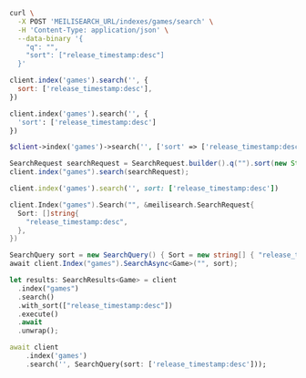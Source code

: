 <CodeGroup>

```bash cURL
curl \
  -X POST 'MEILISEARCH_URL/indexes/games/search' \
  -H 'Content-Type: application/json' \
  --data-binary '{
    "q": "",
    "sort": ["release_timestamp:desc"]
  }'
```

```javascript JS
client.index('games').search('', {
  sort: ['release_timestamp:desc'],
})
```

```python Python
client.index('games').search('', {
  'sort': ['release_timestamp:desc']
})
```

```php PHP
$client->index('games')->search('', ['sort' => ['release_timestamp:desc']]);
```

```java Java
SearchRequest searchRequest = SearchRequest.builder().q("").sort(new String[] {"release_timestamp:desc"}).build();
client.index("games").search(searchRequest);
```

```ruby Ruby
client.index('games').search('', sort: ['release_timestamp:desc'])
```

```go Go
client.Index("games").Search("", &meilisearch.SearchRequest{
  Sort: []string{
    "release_timestamp:desc",
  },
})
```

```csharp C#
SearchQuery sort = new SearchQuery() { Sort = new string[] { "release_timestamp:desc" }};
await client.Index("games").SearchAsync<Game>("", sort);
```

```rust Rust
let results: SearchResults<Game> = client
  .index("games")
  .search()
  .with_sort(["release_timestamp:desc"])
  .execute()
  .await
  .unwrap();
```

```dart Dart
await client
    .index('games')
    .search('', SearchQuery(sort: ['release_timestamp:desc']));
```
</CodeGroup>